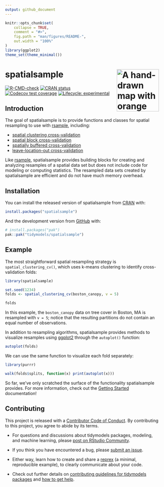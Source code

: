 ```yaml
---
output: github_document
---
```


<!-- README.md is generated from README.Rmd. Please edit that file -->

```r
knitr::opts_chunk$set(
    collapse = TRUE,
    comment = "#>",
    fig.path = "man/figures/README-",
    out.width = "100%"
)
library(ggplot2)
theme_set(theme_minimal())
```

# spatialsample <a href="https://spatialsample.tidymodels.org"><img src="man/figures/logo.png" align="right" height="138" alt="A hand-drawn map with orange roads, blue rivers, green trees, and brown mountains on a beige background" /></a>

<!-- badges: start -->
[![R-CMD-check](https://github.com/tidymodels/spatialsample/actions/workflows/R-CMD-check.yaml/badge.svg)](https://github.com/tidymodels/spatialsample/actions/workflows/R-CMD-check.yaml)
[![CRAN status](https://www.r-pkg.org/badges/version/spatialsample)](https://CRAN.R-project.org/package=spatialsample)
[![Codecov test coverage](https://codecov.io/gh/tidymodels/spatialsample/branch/main/graph/badge.svg)](https://app.codecov.io/gh/tidymodels/spatialsample?branch=main)
[![Lifecycle: experimental](https://img.shields.io/badge/lifecycle-experimental-orange.svg)](https://lifecycle.r-lib.org/articles/stages.html)
<!-- badges: end -->

## Introduction

The goal of spatialsample is to provide functions and classes for spatial resampling to use with [rsample](https://rsample.tidymodels.org/), including:

- [spatial clustering cross-validation](https://doi.org/10.1109/IGARSS.2012.6352393)
- [spatial block cross-validation](https://doi.org/10.1111/ecog.02881)
- [spatially buffered cross-validation](https://doi.org/10.1111/geb.12161)
- [leave-location-out cross-validation](https://doi.org/10.1016/j.envsoft.2017.12.001)

Like [rsample](https://rsample.tidymodels.org/), spatialsample provides building blocks for creating and analyzing resamples of a spatial data set but does not include code for modeling or computing statistics. The resampled data sets created by spatialsample are efficient and do not have much memory overhead.

## Installation

You can install the released version of spatialsample from [CRAN](https://CRAN.R-project.org) with:

``` r
install.packages("spatialsample")
```

And the development version from [GitHub](https://github.com/) with:

``` r
# install.packages("pak")
pak::pak("tidymodels/spatialsample")
```
## Example

The most straightforward spatial resampling strategy is `spatial_clustering_cv()`, which uses k-means clustering to identify cross-validation folds:

```r
library(spatialsample)

set.seed(1234)
folds <- spatial_clustering_cv(boston_canopy, v = 5)

folds
```

In this example, the `boston_canopy` data on tree cover in Boston, MA is resampled with `v = 5`; notice that the resulting partitions do not contain an equal number of observations.

In addition to resampling algorithms, spatialsample provides methods to visualize resamples using [ggplot2](https://ggplot2.tidyverse.org/) through the `autoplot()` function:

```r
autoplot(folds)
```

We can use the same function to visualize each fold separately:

```r
library(purrr)

walk(folds$splits, function(x) print(autoplot(x)))
```

So far, we've only scratched the surface of the functionality spatialsample provides. For more information, check out the [Getting Started](https://spatialsample.tidymodels.org/articles/spatialsample.html) documentation!

## Contributing

This project is released with a [Contributor Code of Conduct](https://contributor-covenant.org/version/2/1/CODE_OF_CONDUCT.html). By contributing to this project, you agree to abide by its terms.

- For questions and discussions about tidymodels packages, modeling, and machine learning, please [post on RStudio Community](https://community.rstudio.com/new-topic?category_id=15&tags=tidymodels,question).

- If you think you have encountered a bug, please [submit an issue](https://github.com/tidymodels/rules/issues).

- Either way, learn how to create and share a [reprex](https://reprex.tidyverse.org/articles/articles/learn-reprex.html) (a minimal, reproducible example), to clearly communicate about your code.

- Check out further details on [contributing guidelines for tidymodels packages](https://www.tidymodels.org/contribute/) and [how to get help](https://www.tidymodels.org/help/).
